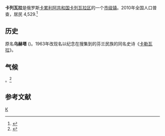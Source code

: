 {{Infobox
|title=卡列瓦拉人口
|label1={{tsl|en|Russian Census (2010)|俄罗斯2010年人口普查}}
|data1=4,529<ref name="2010Census" />
|label2={{tsl|en|Russian Census (2002)|俄罗斯2002年人口普查}}
|data2=5,578<ref name="2002Census">{{ru-pop-ref|2002Census}}</ref>
|label3={{tsl|en|Soviet Census (1989)|苏联1989年人口普查}}
|data3=5,150<ref name="1989Census">{{ru-pop-ref|1989Census}}</ref>
|label4={{tsl|en|Soviet Census (1979)|苏联1979年人口普查}}
|data4=4,834<ref name="1979Census">{{ru-pop-ref|1979Census}}</ref>
}}
'''卡列瓦拉'''是俄罗斯[[卡累利阿共和国|卡累利阿共和国]][[卡列瓦拉区|卡列瓦拉区]]的一个[[市级镇|市级镇]]。2010年全国人口普查，居民 4,529.<ref name="2010Census">{{ru-pop-ref|2010Census}}</ref>

==历史==
原名'''乌赫塔''' ({{lang-ru|Ухта}})。1963年改现名以纪念在搜集到的芬兰民族的同名史诗《[[卡勒瓦拉|卡勒瓦拉]]》。 
 
==气候==
{{tsl|en|subarctic climate|亚极地气候}}。<ref>{{cite web|url=http://www.weatherbase.com/weather/weather-summary.php3?s=592187&cityname=Kalevala%2C+Republic+of+Karelia%2C+Russia&units=|title=Kalevala, Russia Climate Summary|publisher=Weatherbase|accessdate=21 October 2015|archive-date=2019-09-14|archive-url=https://web.archive.org/web/20190914223047/http://www.weatherbase.com/weather/weather-summary.php3?s=592187&cityname=Kalevala,+Republic+of+Karelia,+Russia&units=|dead-url=no}}</ref>
{{Weather box
|metric first=yes
|single line=yes
|location=Kalevala
|Jan high C=-9.2
|Feb high C=-8.7
|Mar high C=-2.7
|Apr high C=3.1
|May high C=10.2
|Jun high C=16.9
|Jul high C=19.6
|Aug high C=16.8
|Sep high C=10.5
|Oct high C=3.7
|Nov high C=-2.3
|Dec high C=-6.7
|Jan mean C=-13.2
|Feb mean C=-12.8
|Mar mean C=-7.4
|Apr mean C=-1.3
|May mean C=5.5
|Jun mean C=12.2
|Jul mean C=15.1
|Aug mean C=12.7
|Sep mean C=7.2
|Oct mean C=1.3
|Nov mean C=-5.1
|Dec mean C=-10.3
|Jan low C=-17.1
|Feb low C=-16.9
|Mar low C=-12.1
|Apr low C=-5.6
|May low C=0.9
|Jun low C=7.6
|Jul low C=10.6
|Aug low C=8.6
|Sep low C=4.0
|Oct low C=-1.1
|Nov low C=-7.8
|Dec low C=-13.9
|Jan precipitation mm=29
|Feb precipitation mm=24
|Mar precipitation mm=25
|Apr precipitation mm=28
|May precipitation mm=40
|Jun precipitation mm=60
|Jul precipitation mm=66
|Aug precipitation mm=72
|Sep precipitation mm=62
|Oct precipitation mm=47
|Nov precipitation mm=45
|Dec precipitation mm=32
|source=http://en.climate-data.org/location/8458/
}}

==参考文献== 
{{Reflist}}

{{卡累利阿共和國行政區劃}}

[[Category:卡累利阿共和国市级镇|К]]